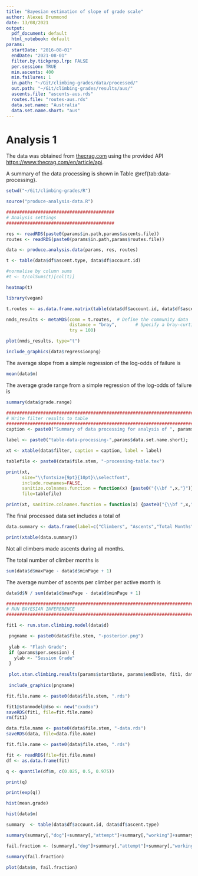 ```yaml
---
title: "Bayesian estimation of slope of grade scale"
author: Alexei Drummond
date: 13/08/2021
output:
  pdf_document: default
  html_notebook: default
params:
  startDate: "2016-08-01"
  endDate: "2021-08-01"
  filter.by.tickprop.lrp: FALSE
  per.session: TRUE
  min.ascents: 400
  min.failures: 1
  in.path: "~/Git/climbing-grades/data/processed/"
  out.path: "~/Git/climbing-grades/results/aus/"
  ascents.file: "ascents-aus.rds"
  routes.file: "routes-aus.rds" 
  data.set.name: "Australia"
  data.set.name.short: "aus"
---
```


# Analysis 1

The data was obtained from [thecrag.com](thecrag.com) using the provided API [https://www.thecrag.com/en/article/api](https://www.thecrag.com/en/article/api). 

A summary of the data processing is shown in Table \@ref{tab:data-processing}.

```r
setwd("~/Git/climbing-grades/R")

source("produce-analysis-data.R")
```


```r
#########################################
# Analysis settings
#########################################

res <- readRDS(paste0(params$in.path,params$ascents.file))
routes <- readRDS(paste0(params$in.path,params$routes.file))

data <- produce.analysis.data(params, res, routes)
```

```r
t <- table(data$df$ascent.type, data$df$account.id)

#normalise by column sums
#t <- t/colSums(t)[col(t)]

heatmap(t)
```

```r
library(vegan)

t.routes <- as.data.frame.matrix(table(data$df$account.id, data$df$ascent.type))

nmds_results <- metaMDS(comm = t.routes,  # Define the community data 
                        distance = "bray",       # Specify a bray-curtis distance
                        try = 100)  

plot(nmds_results, type="t")

```

```r
include_graphics(data$regressionpng)
```

The average slope from a simple regression of the log-odds of failure is
```r
mean(data$m)
```
The average grade range from a simple regression of the log-odds of failure is
```r
summary(data$grade.range)
```

```r
##########################################################################################
# Write filter results to table
##########################################################################################
caption <- paste0("Summary of data processing for analysis of ", params$data.set.name, " ascent data.")

label <- paste0("table-data-processing-",params$data.set.name.short);

xt <- xtable(data$filter, caption = caption, label = label)

tablefile <- paste0(data$file.stem, "-processing-table.tex")

print(xt, 
      size="\\fontsize{9pt}{10pt}\\selectfont", 
      include.rownames=FALSE,
      sanitize.colnames.function = function(x) {paste0("{\\bf ",x,"}")}, 
      file=tablefile)

print(xt, sanitize.colnames.function = function(x) {paste0("{\\bf ",x,"}")})
```

The final processed data set includes a total of 

```r
data.summary <- data.frame(label=c("Climbers", "Ascents","Total Months"), value=c(data$d$C, data$d$N, data$d$P))

print(xtable(data.summary))
```

Not all climbers made ascents during all months. 

The total number of climber months is
```r
sum(data$d$maxPage - data$d$minPage + 1)
```

The average number of ascents per climber per active month is
```r
data$d$N / sum(data$d$maxPage - data$d$minPage + 1)
```

```r
##########################################################################################
# RUN BAYESIAN INFERERENCE
##########################################################################################

fit1 <- run.stan.climbing.model(data$d)
```


```r
 pngname <- paste0(data$file.stem, "-posterior.png")
 
 ylab <- "Flash Grade";
 if (params$per.session) {
   ylab <- "Session Grade"
 }
 
 plot.stan.climbing.results(params$startDate, params$endDate, fit1, data$d, pngname, ylab=ylab);
 
 include_graphics(pngname)
```


```r
fit.file.name <- paste0(data$file.stem, ".rds")

fit1@stanmodel@dso <- new("cxxdso")
saveRDS(fit1, file=fit.file.name)
rm(fit1)

data.file.name <- paste0(data$file.stem, "-data.rds")
saveRDS(data, file=data.file.name)
```

```r
fit.file.name <- paste0(data$file.stem, ".rds")

fit <- readRDS(file=fit.file.name)
df <- as.data.frame(fit)

```

```r

q <- quantile(df$m, c(0.025, 0.5, 0.975))

print(q)

print(exp(q))
```
```r



hist(mean.grade)

hist(data$m)


```


```r
summary  <- table(data$df$account.id, data$df$ascent.type)

summary(summary[,"dog"]+summary[,"attempt"]+summary[,"working"]+summary[,"retreat"])

fail.fraction <- (summary[,"dog"]+summary[,"attempt"]+summary[,"working"]+summary[,"retreat"])/rowSums(summary)

summary(fail.fraction)

```

```r



plot(data$m, fail.fraction)
```